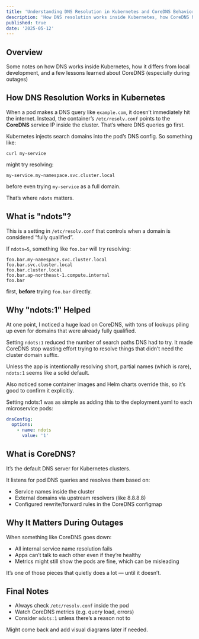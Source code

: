 ```yaml
---
title: 'Understanding DNS Resolution in Kubernetes and CoreDNS Behavior'
description: 'How DNS resolution works inside Kubernetes, how CoreDNS handles it, and why setting ndots:1 made a big difference during high load.'
published: true
date: '2025-05-12'
---
```


## Overview

Some notes on how DNS works inside Kubernetes, how it differs from local development, and a few lessons learned about CoreDNS (especially during outages)

## How DNS Resolution Works in Kubernetes

When a pod makes a DNS query like `example.com`, it doesn’t immediately hit the internet. Instead, the container’s `/etc/resolv.conf` points to the **CoreDNS** service IP inside the cluster. That’s where DNS queries go first.

Kubernetes injects search domains into the pod’s DNS config. So something like:

```
curl my-service
```

might try resolving:

```
my-service.my-namespace.svc.cluster.local
```

before even trying `my-service` as a full domain.

That’s where `ndots` matters.

## What is "ndots"?

This is a setting in `/etc/resolv.conf` that controls when a domain is considered “fully qualified”.

If `ndots=5`, something like `foo.bar` will try resolving:

```
foo.bar.my-namespace.svc.cluster.local
foo.bar.svc.cluster.local
foo.bar.cluster.local
foo.bar.ap-northeast-1.compute.internal
foo.bar
```

first, **before** trying `foo.bar` directly.

## Why "ndots:1" Helped

At one point, I noticed a huge load on CoreDNS, with tons of lookups piling up even for domains that were already fully qualified.

Setting `ndots:1` reduced the number of search paths DNS had to try. It made CoreDNS stop wasting effort trying to resolve things that didn’t need the cluster domain suffix.

Unless the app is intentionally resolving short, partial names (which is rare), `ndots:1` seems like a solid default.

Also noticed some container images and Helm charts override this, so it’s good to confirm it explicitly.

Setting ndots:1 was as simple as adding this to the deployment.yaml to each microservice pods:

```yaml
dnsConfig:
  options:
    - name: ndots
      value: '1'
```

## What is CoreDNS?

It’s the default DNS server for Kubernetes clusters.

It listens for pod DNS queries and resolves them based on:

- Service names inside the cluster
- External domains via upstream resolvers (like 8.8.8.8)
- Configured rewrite/forward rules in the CoreDNS configmap

## Why It Matters During Outages

When something like CoreDNS goes down:

- All internal service name resolution fails
- Apps can’t talk to each other even if they’re healthy
- Metrics might still show the pods are fine, which can be misleading

It’s one of those pieces that quietly does a lot — until it doesn’t.

## Final Notes

- Always check `/etc/resolv.conf` inside the pod
- Watch CoreDNS metrics (e.g. query load, errors)
- Consider `ndots:1` unless there’s a reason not to

Might come back and add visual diagrams later if needed.
